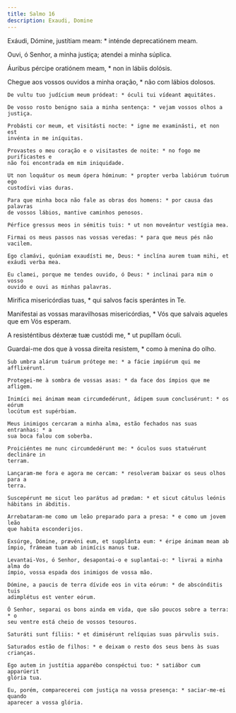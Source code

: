 ```yaml
---
title: Salmo 16
description: Exaudi, Domine
---
```


<div class="side-by-side not-content">

Exáudi, Dómine, justítiam meam: * inténde deprecatiónem meam.

Ouvi, ó Senhor, a minha justiça; atendei a minha súplica.

Áuribus pércipe oratiónem meam, * non in lábiis dolósis.

  <span>
    Chegue aos vossos ouvidos a minha oração, * não com lábios dolosos.

    De vultu tuo judícium meum pródeat: * óculi tui vídeant æquitátes.

    De vosso rosto benigno saia a minha sentença: * vejam vossos olhos a
    justiça.

    Probásti cor meum, et visitásti nocte: * igne me examinásti, et non est
    invénta in me iníquitas.

    Provastes o meu coração e o visitastes de noite: * no fogo me purificastes e
    não foi encontrada em mim iniquidade.

    Ut non loquátur os meum ópera hóminum: * propter verba labiórum tuórum ego
    custodívi vias duras.

    Para que minha boca não fale as obras dos homens: * por causa das palavras
    de vossos lábios, mantive caminhos penosos.

    Pérfice gressus meos in sémitis tuis: * ut non moveántur vestígia mea.

    Firmai os meus passos nas vossas veredas: * para que meus pés não vacilem.

    Ego clamávi, quóniam exaudísti me, Deus: * inclína aurem tuam mihi, et
    exáudi verba mea.

    Eu clamei, porque me tendes ouvido, ó Deus: * inclinai para mim o vosso
    ouvido e ouvi as minhas palavras.
  </span>

Mirífica misericórdias tuas, * qui salvos facis sperántes in Te.

  <span>
    Manifestai as vossas maravilhosas misericórdias, * Vós que salvais aqueles
    que em Vós esperam.
  </span>

A resisténtibus déxteræ tuæ custódi me, * ut pupíllam óculi.

  <span>
    Guardai-me dos que à vossa direita resistem, * como à menina do olho.

    Sub umbra alárum tuárum prótege me: * a fácie impiórum qui me afflixérunt.

    Protegei-me à sombra de vossas asas: * da face dos ímpios que me afligem.

    Inimíci mei ánimam meam circumdedérunt, ádipem suum conclusérunt: * os eórum
    locútum est supérbiam.

    Meus inimigos cercaram a minha alma, estão fechados nas suas entranhas: * a
    sua boca falou com soberba.

    Proiciéntes me nunc circumdedérunt me: * óculos suos statuérunt declináre in
    terram.

    Lançaram-me fora e agora me cercam: * resolveram baixar os seus olhos para a
    terra.

    Suscepérunt me sicut leo parátus ad prædam: * et sicut cátulus leónis
    hábitans in ábditis.

    Arrebataram-me como um leão preparado para a presa: * e como um jovem leão
    que habita esconderijos.

    Exsúrge, Dómine, prævéni eum, et supplánta eum: * éripe ánimam meam ab
    ímpio, frámeam tuam ab inimícis manus tuæ.

    Levantai-Vos, ó Senhor, desapontai-o e suplantai-o: * livrai a minha alma do
    ímpio, vossa espada dos inimigos de vossa mão.

    Dómine, a paucis de terra dívide eos in vita eórum: * de abscónditis tuis
    adimplétus est venter eórum.

    Ó Senhor, separai os bons ainda em vida, que são poucos sobre a terra: * o
    seu ventre está cheio de vossos tesouros.

    Saturáti sunt fíliis: * et dimisérunt relíquias suas párvulis suis.

    Saturados estão de filhos: * e deixam o resto dos seus bens às suas
    crianças.

    Ego autem in justítia apparébo conspéctui tuo: * satiábor cum apparúerit
    glória tua.

    Eu, porém, comparecerei com justiça na vossa presença: * saciar-me-ei quando
    aparecer a vossa glória.

</div>
